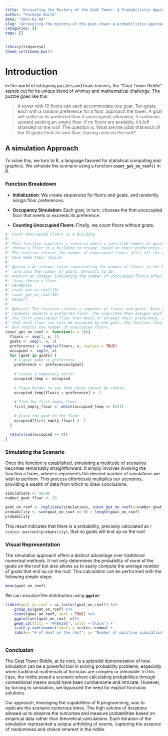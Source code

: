 ```yaml
---
title: 'Unraveling the Mystery of the Goat Tower: A Probabilistic Approach'
author: "Package Build"
date: "2024-01-04"
slug: "unraveling-the-mystery-of-the-goat-tower-a-probabilistic-approach"
categories: []
tags: []
---
```


```r
library(tidyverse)
theme_set(theme_bw())
```

# Introduction

In the world of intriguing puzzles and brain teasers, the "Goat Tower Riddle" stands out for its unique blend of whimsy and mathematical challenge. The puzzle goes like this:

> A tower with 10 floors can each accommodate one goat. Ten goats, each with a random preference for a floor, approach the tower. A goat will settle on its preferred floor if unoccupied; otherwise, it continues upward seeking an empty floor. If no floors are available, it's left stranded on the roof. The question is: What are the odds that each of the 10 goats finds its own floor, leaving none on the roof?

## **A simulation Approach**

To solve this, we turn to R, a language favored for statistical computing and graphics. We simulate the scenario using a function **`count_got_on_roof()`** in R.

### **Function Breakdown**

-   **Initialization**: We create sequences for floors and goats, and randomly assign floor preferences.

-   **Occupancy Simulation**: Each goat, in turn, chooses the first unoccupied floor that meets or exceeds its preference.

-   **Counting Unoccupied Floors**: Finally, we count floors without goats.

```r
#' Count Unoccupied Floors in a Building
#'
#' This function simulates a scenario where a specified number of goats each 
#' choose a floor in a building to occupy, based on their preferences. 
#' The function returns the number of unoccupied floors after all the goats 
#' have made their choice.
#'
#' @param x An integer value representing the number of floors in the building 
#'  and also the number of goats. Defaults to 10.
#' @return An integer indicating the number of unoccupied floors after all goats 
#'  have chosen a floor.
#' @examples
#' count_got_on_roof(10)
#' count_got_on_roof(15)
#' @export
#'
#' @details The function creates a sequence of floors and goats. Each goat 
#' randomly selects a preferred floor. The algorithm then assigns each goat to 
#' the first unoccupied floor that meets or exceeds their preference, ensuring 
#' that each floor can only be occupied by one goat. The function finally counts 
#' and returns the number of unoccupied floors.
count_got_on_roof <- function(x = 10){
  floars <- seq(1, x, 1)
  goats <- seq(1, x, 1)
  preferences <- sample(floars, x, replace = TRUE)
  occupied <- rep(0, x)
  for (goat in goats) {
    # A goat make is preference
    preference <- preferences[goat] 
    
    # create a temporary vector
    occupied_temp <- occupied
    
    # Place holder to say that those cannot be choose
    occupied_temp[floars < preference] <- 2 
    
    # Find the first empty floor
    first_empty_floar <- which(occupied_temp == 0)[1]
    
    # place the goat on the floor
    occupied[first_empty_floar] <- 1
  }
  
  return(sum(occupied == 0))
}
```

### **Simulating the Scenario**

Once the function is established, simulating a multitude of scenarios becomes remarkably straightforward. It simply involves invoking the function *n* times, where *n* represents the desired number of simulations we wish to perform. This process effortlessly multiplies our scenarios, providing a wealth of data from which to draw conclusions.

```r
simulations <- 1e+06
number_goat_floar <- 10

goat_on_roof <- replicate(simulations, count_got_on_roof(x=number_goat_floar))
probability <- sum(goat_on_roof == 0) / length(goat_on_roof) 
probability
```

This result indicates that there is a probability, precisely calculated as `r scales::percent(probability)`, that no goats will end up on the roof.

### **Visual Representation**

The simulation approach offers a distinct advantage over traditional numerical methods. It not only determines the probability of none of the goats on the roof but also allows us to easily compute the average number of goats that end up on the roof. This calculation can be performed with the following simple steps:

```r
mean(goat_on_roof)
```

We can visualize the distribution using **`ggplot`**:

```r
tibble(goat_on_roof = as.factor(goat_on_roof)) %>% 
    group_by(goat_on_roof) %>% 
    count(goat_on_roof, sort = TRUE) %>% 
    ggplot(aes(goat_on_roof, n))+
    geom_col(fill = "#488286", color ='black') +
    scale_y_continuous(labels = scales::comma) +
    labs(x= "# of Goat on the roof", y= "Number of positive simulation")
  
```

### **Conclusion**

The Goat Tower Riddle, at its core, is a splendid demonstration of how simulation can be a powerful tool in solving probability problems, especially when traditional mathematical formulas are complex or infeasible. In this case, the riddle posed a scenario where calculating probabilities through conventional means would have been cumbersome and intricate. However, by turning to simulation, we bypassed the need for explicit formulaic solutions.

Our approach, leveraging the capabilities of R programming, was to replicate the scenario numerous times. The high volume of iterations allowed us to observe the outcomes and measure probabilities based on empirical data rather than theoretical calculations. Each iteration of the simulation represented a unique unfolding of events, capturing the essence of randomness and choice inherent in the riddle.

